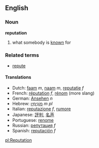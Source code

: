 ==English==
===Noun===
'''reputation'''

# what somebody is [[known]] for

===Related terms===
*[[repute]]

====Translations====
*Dutch: [[faam]] ''m'', [[naam]] ''m'', [[reputatie]] ''f''
*French: [[réputation]] ''f'', [[rénom]] (more slang)
*German: [[Ansehen]] ''n''
*Hebrew: [[מונימין|מוֹנִימִין]] ''m pl''
*Italian: [[reputazione]] ''f'', [[rumore]]
*Japanese: [[評判]], [[名声]]
*Portuguese: [[renome]]
*Russian: [[репутация]] ''f''
*Spanish: [[reputación]] ''f''

[[pl:Reputation]]
